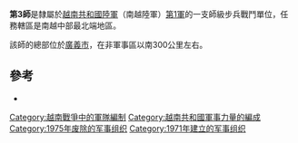 {{Infobox military unit
|unit_name = 第3師
| image =[[Image:ARVN_3rd_Infantry_Division_SSI.svg|160px]]
| caption =第3師佩章
|dates=1971年10月 – 1975年
|country={{flagicon|South Vietnam}} 南越
|allegiance=
|command_structure=[[越南共和國第1軍|第1軍]]
|branch=[[File:Flag_of_the_Army_of_the_Republic_of_Vietnam.jpg|22x20px]] [[越南共和國軍|越南共和國軍]]
|type= 
|specialization=步兵
|size=
|garrison=[[廣義市|廣義市]]
|ceremonial_chief =
|nickname= 
|motto=
|colors=
|march=
|mascot=
<!-- Commanders -->
|commander1=
|commander1_label=
|commander2= 
|commander2_label= 
|commander3=
|commander3_label=
|commander4=
|commander4_label=
|notable_commanders={{link-vi|武文佳|Vũ Văn Giai}}<br>{{link-vi|阮輝馨|Nguyễn Duy Hinh}}
<!-- Battles -->
|battles=越南戰爭
* [[復活節攻勢|復活節攻勢]]
* [[順化－峴港戰役|順化－峴港戰役]]
|anniversaries =
<!-- Insignia -->
| identification_symbol =
| identification_symbol_label = Distinctive unit insignia
| identification_symbol_2 = [[File:Flag_of_the_ARVN_3rd_Infantry_Division.svg|border]]
| identification_symbol_2_label = 軍旗
}}
'''第3師'''是隸屬於[[越南共和國陸軍|越南共和國陸軍]]（南越陸軍）[[越南共和國第1軍|第1軍]]的一支師級步兵戰鬥單位，任務轄區是南越中部最北端地區。

該師的總部位於[[廣義市|廣義市]]，在非軍事區以南300公里左右。

== 參考 ==
{{Reflist}}
*{{cite book|title=Encyclopedia of the Vietnam War| first= Spencer C. |last=Tucker |year=2000 |publisher=[[ABC-CLIO|ABC-CLIO]]| isbn=1-57607-040-9 |location=Santa Barbara, California |pages=526–533}}

{{越南共和國軍}}

[[Category:越南戰爭中的軍隊編制|Category:越南戰爭中的軍隊編制]]
[[Category:越南共和國軍事力量的編成|Category:越南共和國軍事力量的編成]]
[[Category:1975年废除的军事组织|Category:1975年废除的军事组织]]
[[Category:1971年建立的军事组织|Category:1971年建立的军事组织]]